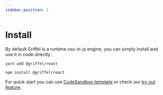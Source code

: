 ```yaml
---
sidebar_position: 1
---
```



# Install

By default Griffel is a runtime css-in-js engine, you can simply install and use it in code directly:

<Tabs>
<TabItem value="yarn" label="Yarn">

```shell
yarn add @griffel/react
```

</TabItem>
<TabItem value="npm" label="NPM">

```shell
npm install @griffel/react
```

</TabItem>
</Tabs>

For quick start you can use [CodeSandbox template](https://codesandbox.io/s/griffel-react-template-p5e8mh) or check our [try out feature](/griffel/try-it-out).
